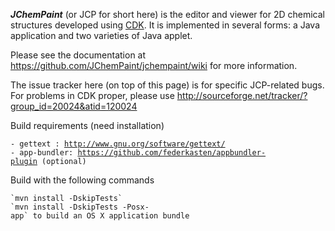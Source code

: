 '''''JChemPaint''''' (or JCP for short here) is the editor and viewer for 2D chemical structures developed using [http://sourceforge.net/apps/mediawiki/cdk/index.php?title=Main_Page CDK].
It is implemented in several forms: a Java application and two varieties of Java applet.

Please see the documentation at
https://github.com/JChemPaint/jchempaint/wiki
for more information.

The issue tracker here (on top of this page) is for specific
JCP-related bugs. For problems in CDK proper, please use
http://sourceforge.net/tracker/?group_id=20024&atid=120024


Build requirements (need installation)
 - gettext : http://www.gnu.org/software/gettext/
 - app-bundler: https://github.com/federkasten/appbundler-plugin (optional)

Build with the following commands

 `mvn install -DskipTests`
 `mvn install -DskipTests -Posx-app` to build an OS X application bundle

